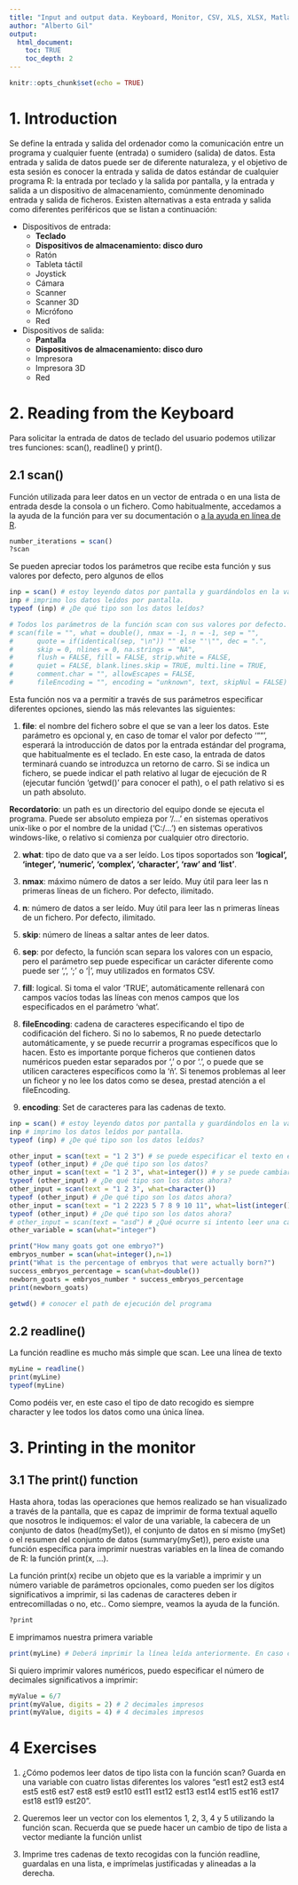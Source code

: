 ```yaml
---
title: "Input and output data. Keyboard, Monitor, CSV, XLS, XLSX, Matlab and SPSS"
author: "Alberto Gil"
output: 
  html_document:
    toc: TRUE
    toc_depth: 2
---
```


```r
knitr::opts_chunk$set(echo = TRUE)
```

# 1. Introduction

Se define la entrada y salida del ordenador como la comunicación entre un programa y cualquier fuente (entrada) o sumidero (salida) de datos. Esta entrada y salida de datos puede ser de diferente naturaleza, y el objetivo de esta sesión es conocer la entrada y salida de datos estándar de cualquier programa R: la entrada por teclado y la salida por pantalla, y la entrada y salida a un dispositivo de almacenamiento, comúnmente denominado entrada y salida de ficheros. Existen alternativas a esta entrada y salida como diferentes periféricos que se listan a continuación: 

- Dispositivos de entrada:
  - **Teclado**
  - **Dispositivos de almacenamiento: disco duro**
  - Ratón
  - Tableta táctil
  - Joystick
  - Cámara
  - Scanner
  - Scanner 3D
  - Micrófono
  - Red

- Dispositivos de salida: 
  - **Pantalla**
  - **Dispositivos de almacenamiento: disco duro**
  - Impresora
  - Impresora 3D
  - Red


# 2. Reading from the Keyboard

Para solicitar la entrada de datos de teclado del usuario podemos utilizar tres funciones: scan(), readline() y print(). 

## 2.1 scan() 

Función utilizada para leer datos en un vector de entrada o en una lista de entrada desde la consola o un fichero. Como habitualmente, accedamos a la ayuda de la función para ver su documentación o [a la ayuda en línea de R](https://www.rdocumentation.org/packages/base/versions/3.6.2/topics/scan).

```r
number_iterations = scan()
?scan
```

Se pueden apreciar todos los parámetros que recibe esta función y sus valores por defecto, pero algunos de ellos

```r
inp = scan() # estoy leyendo datos por pantalla y guardándolos en la variable inp
inp # imprimo los datos leídos por pantalla. 
typeof (inp) # ¿De qué tipo son los datos leídos?
```

```r
# Todos los parámetros de la función scan con sus valores por defecto. 
# scan(file = "", what = double(), nmax = -1, n = -1, sep = "",
#      quote = if(identical(sep, "\n")) "" else "'\"", dec = ".",
#      skip = 0, nlines = 0, na.strings = "NA",
#      flush = FALSE, fill = FALSE, strip.white = FALSE,
#      quiet = FALSE, blank.lines.skip = TRUE, multi.line = TRUE,
#      comment.char = "", allowEscapes = FALSE,
#      fileEncoding = "", encoding = "unknown", text, skipNul = FALSE) # Solo se puede especificar n o nmax
```

Esta función nos va a permitir a través de sus parámetros especificar diferentes opciones, siendo las más relevantes las siguientes:

1. **file**: el nombre del fichero sobre el que se van a leer los datos. Este parámetro es opcional y, en caso de tomar el valor por defecto '""', esperará la introducción de datos por la entrada estándar del programa, que habitualmente es el teclado. En este caso, la entrada de datos terminará cuando se introduzca un retorno de carro. Si se indica un fichero, se puede indicar el path relativo al lugar de ejecución de R (ejecutar función 'getwd()' para conocer el path), o el path relativo si es un path absoluto. 

**Recordatorio**: un path es un directorio del equipo donde se ejecuta el programa. Puede ser absoluto empieza por '/...' en sistemas operativos unix-like o por el nombre de la unidad ('C:/...') en sistemas operativos windows-like, o relativo si comienza por cualquier otro directorio. 

2. **what**: tipo de dato que va a ser leído. Los tipos soportados son **'logical', 'integer', 'numeric', 'complex', 'character', 'raw' and 'list'**.

3. **nmax**: máximo número de datos a ser leído. Muy útil para leer las n primeras líneas de un fichero. Por defecto, ilimitado.

4. **n**: número de datos a ser leído. Muy útil para leer las n primeras líneas de un fichero. Por defecto, ilimitado.

5. **skip**: número de líneas a saltar antes de leer datos. 

6. **sep**: por defecto, la función scan separa los valores con un espacio, pero el parámetro sep puede especificar un carácter diferente como puede ser ',', ';' o '|', muy utilizados en formatos CSV. 

7. **fill**: logical. Si toma el valor 'TRUE', automáticamente rellenará con campos vacíos todas las líneas con menos campos que los especificados en el parámetro 'what'. 

8. **fileEncoding**: cadena de caracteres especificando el tipo de codificación del fichero. Si no lo sabemos, R no puede detectarlo automáticamente, y se puede recurrir a programas específicos que lo hacen. Esto es importante porque ficheros que contienen datos numéricos pueden estar separados por ',' o por '.', o puede que se utilicen caracteres específicos como la 'ñ'. Si tenemos problemas al leer un ficheor y no lee los datos como se desea, prestad atención a el fileEncoding.

9. **encoding**: Set de caracteres para las cadenas de texto. 


```r
inp = scan() # estoy leyendo datos por pantalla y guardándolos en la variable inp
inp # imprimo los datos leídos por pantalla. 
typeof (inp) # ¿De qué tipo son los datos leídos?

other_input = scan(text = "1 2 3") # se puede especificar el texto en el parámetro text
typeof (other_input) # ¿De qué tipo son los datos?
other_input = scan(text = "1 2 3", what=integer()) # y se puede cambiar el tipo a entero
typeof (other_input) # ¿De qué tipo son los datos ahora?
other_input = scan(text = "1 2 3", what=character()) 
typeof (other_input) # ¿De qué tipo son los datos ahora?
other_input = scan(text = "1 2 2223 5 7 8 9 10 11", what=list(integer()))  # Ahora podemos leer los datos como una serie de listas. En este caso, son dos listas, la primera de enteros y la segunda de caracteres. 
typeof (other_input) # ¿De qué tipo son los datos ahora?
# other_input = scan(text = "asd") # ¿Qué ocurre si intento leer una cadena de carácteres?
other_variable = scan(what="integer")
```

```r

print("How many goats got one embryo?")
embryos_number = scan(what=integer(),n=1)
print("What is the percentage of embryos that were actually born?")
success_embryos_percentage = scan(what=double())
newborn_goats = embryos_number * success_embryos_percentage
print(newborn_goats)

```


```r
getwd() # conocer el path de ejecución del programa
```



## 2.2 readline()

La función readline es mucho más simple que scan. Lee una línea de texto 

```r
myLine = readline()
print(myLine)
typeof(myLine)
```
Como podéis ver, en este caso el tipo de dato recogido es siempre character y lee todos los datos como una única línea. 

# 3. Printing in the monitor

## 3.1 The print() function

Hasta ahora, todas las operaciones que hemos realizado se han visualizado a través de la pantalla, que es capaz de imprimir de forma textual aquello que nosotros le indiquemos: el valor de una variable, la cabecera de un conjunto de datos (head(mySet)), el conjunto de datos en sí mismo (mySet) o el resumen del conjunto de datos (summary(mySet)), pero existe una función específica para imprimir nuestras variables en la línea de comando de R: la función print(x, ...). 

La función print(x) recibe un objeto que es la variable a imprimir y un número variable de parámetros opcionales, como pueden ser los dígitos significativos a imprimir, si las cadenas de caracteres deben ir entrecomilladas o no, etc.. Como siempre, veamos la ayuda de la función. 

```r
?print
```

E imprimamos nuestra primera variable 

```r
print(myLine) # Deberá imprimir la línea leída anteriormente. En caso contrario, puedo crear una variable e imprimirla. 
```

Si quiero imprimir valores numéricos, puedo especificar el número de decimales significativos a imprimir:
```r
myValue = 6/7
print(myValue, digits = 2) # 2 decimales impresos
print(myValue, digits = 4) # 4 decimales impresos
```


# 4 Exercises

1. ¿Cómo podemos leer datos de tipo lista con la función scan? Guarda en una variable con cuatro listas diferentes los valores "est1 est2 est3 est4 est5 est6 est7 est8 est9 est10 est11 est12 est13 est14 est15 est16 est17 est18 est19 est20". 

2. Queremos leer un vector con los elementos 1, 2, 3, 4 y 5 utilizando la función scan. Recuerda que se puede hacer un cambio de tipo de lista a vector mediante la función unlist

3. Imprime tres cadenas de texto recogidas con la función readline, guardalas en una lista, e imprímelas justificadas y alineadas a la derecha. 






